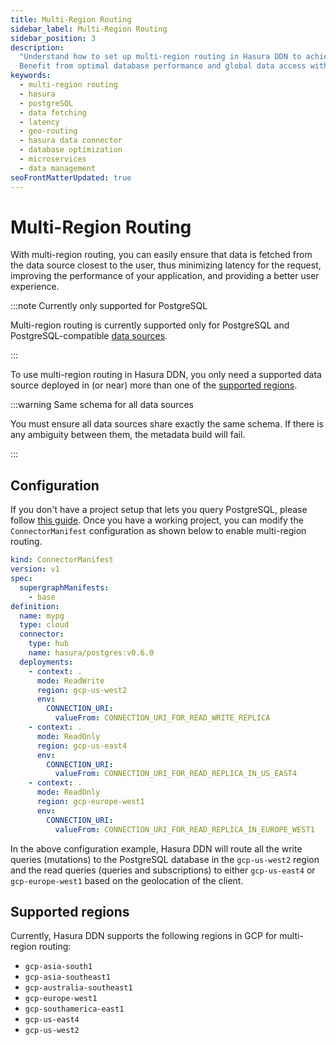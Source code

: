 ```yaml
---
title: Multi-Region Routing
sidebar_label: Multi-Region Routing
sidebar_position: 3
description:
  "Understand how to set up multi-region routing in Hasura DDN to achieve efficient data fetching and lower latency.
  Benefit from optimal database performance and global data access with Hasura."
keywords:
  - multi-region routing
  - hasura
  - postgreSQL
  - data fetching
  - latency
  - geo-routing
  - hasura data connector
  - database optimization
  - microservices
  - data management
seoFrontMatterUpdated: true
---
```


# Multi-Region Routing

With multi-region routing, you can easily ensure that data is fetched from the data source closest to the user, thus
minimizing latency for the request, improving the performance of your application, and providing a better user
experience.

:::note Currently only supported for PostgreSQL

Multi-region routing is currently supported only for PostgreSQL and PostgreSQL-compatible
[data sources](https://hasura.io/connectors#connectors-list).

:::

To use multi-region routing in Hasura DDN, you only need a supported data source deployed in (or near) more than one
of the [supported regions](#supported-regions).

:::warning Same schema for all data sources

You must ensure all data sources share exactly the same schema. If there is any ambiguity between them, the metadata
build will fail.

:::

## Configuration

If you don't have a project setup that lets you query PostgreSQL, please follow
[this guide](/getting-started/1-create-a-project.mdx). Once you have a working project, you can modify the
`ConnectorManifest` configuration as shown below to enable multi-region routing.

```yaml
kind: ConnectorManifest
version: v1
spec:
  supergraphManifests:
    - base
definition:
  name: mypg
  type: cloud
  connector:
    type: hub
    name: hasura/postgres:v0.6.0
  deployments:
    - context: .
      mode: ReadWrite
      region: gcp-us-west2
      env:
        CONNECTION_URI:
          valueFrom: CONNECTION_URI_FOR_READ_WRITE_REPLICA
    - context: .
      mode: ReadOnly
      region: gcp-us-east4
      env:
        CONNECTION_URI:
          valueFrom: CONNECTION_URI_FOR_READ_REPLICA_IN_US_EAST4
    - context: .
      mode: ReadOnly
      region: gcp-europe-west1
      env:
        CONNECTION_URI:
          valueFrom: CONNECTION_URI_FOR_READ_REPLICA_IN_EUROPE_WEST1
```

In the above configuration example, Hasura DDN will route all the write queries (mutations) to the PostgreSQL database
in the `gcp-us-west2` region and the read queries (queries and subscriptions) to either `gcp-us-east4` or
`gcp-europe-west1` based on the geolocation of the client.

## Supported regions

Currently, Hasura DDN supports the following regions in GCP for multi-region routing:

- `gcp-asia-south1`
- `gcp-asia-southeast1`
- `gcp-australia-southeast1`
- `gcp-europe-west1`
- `gcp-southamerica-east1`
- `gcp-us-east4`
- `gcp-us-west2`
